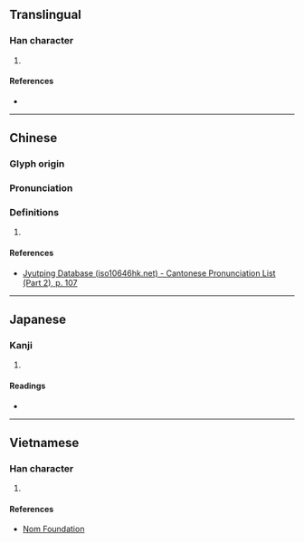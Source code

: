 {{character info/new}}
==Translingual==

===Han character===
{{Han char|rn=61|rad=心|as=06|sn=9|four=|canj=PKMS|ids=⿰忄夸}}

# {{defn|Han|sort=心06}}

====References====
* {{Han ref|kx=0384.210|dkj=10563|dj=0715.040|hdz=42294.120|uh=6057|ud=24663}}

----

==Chinese==
{{zh-forms}}

===Glyph origin===
{{Han etym}}

===Pronunciation===
{{zh-pron
|m=hū
|c=fu1
|mc=y
|oc=y
|cat=
}}

===Definitions===
{{zh-hanzi}}

# {{rfdef|zh}}

====References====
* [http://www.iso10646hk.net/jp/document/download.jsp Jyutping Database (iso10646hk.net) - Cantonese Pronunciation List (Part 2), p. 107]

----

==Japanese==

===Kanji===
{{ja-kanji|grade=|rs=心06}}

# {{defn|lang=ja|sort=心06}}

====Readings====
* {{ja-readings|on=こ, く, か, け|kun=[[おそれる]] (osoreru), [[うれえる]] (ureeru), [[ほこる]] (hokoru)}}

----

==Vietnamese==

===Han character===
{{vi-readings|rs=心06|hanviet=[[khoé]], [[khoa]], [[khoe]]}}

# {{defn|lang=vi|sort=心06}}

====References====
* [http://nomfoundation.org/common/nom_details.php?codepoint=6057 Nom Foundation]